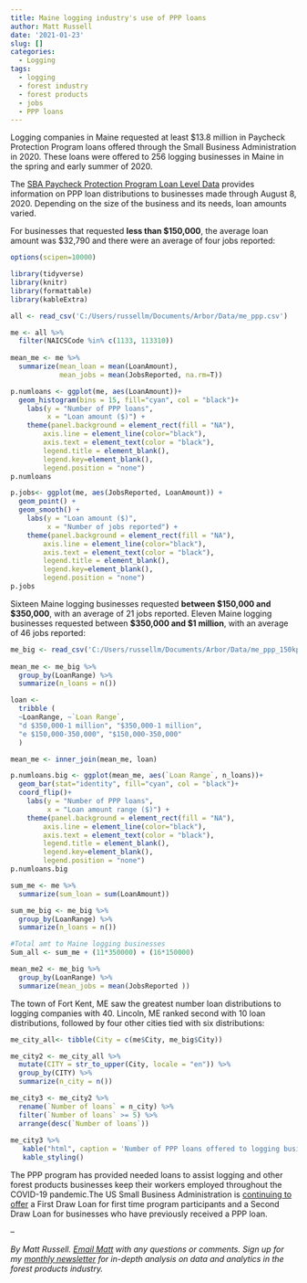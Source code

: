 ```yaml
---
title: Maine logging industry's use of PPP loans
author: Matt Russell
date: '2021-01-23'
slug: []
categories:
  - Logging
tags:
  - logging
  - forest industry
  - forest products
  - jobs
  - PPP loans
---
```


Logging companies in Maine requested at least $13.8 million in Paycheck Protection Program loans offered through the Small Business Administration in 2020. These loans were offered to 256 logging businesses in Maine in the spring and early summer of 2020.

The [SBA Paycheck Protection Program Loan Level Data](https://home.treasury.gov/policy-issues/cares-act/assistance-for-small-businesses/sba-paycheck-protection-program-loan-level-data) provides information on PPP loan distributions to businesses made through August 8, 2020. Depending on the size of the business and its needs, loan amounts varied.

For businesses that requested **less than \$150,000**, the average loan amount was \$32,790 and there were an average of four jobs reported: 

```r
options(scipen=10000)

library(tidyverse)
library(knitr)
library(formattable)
library(kableExtra)
```

```r
all <- read_csv('C:/Users/russellm/Documents/Arbor/Data/me_ppp.csv')

me <- all %>%
  filter(NAICSCode %in% c(1133, 113310))
  
mean_me <- me %>% 
  summarize(mean_loan = mean(LoanAmount),
            mean_jobs = mean(JobsReported, na.rm=T)) 

p.numloans <- ggplot(me, aes(LoanAmount))+
  geom_histogram(bins = 15, fill="cyan", col = "black")+
    labs(y = "Number of PPP loans", 
         x = "Loan amount ($)") +
    theme(panel.background = element_rect(fill = "NA"),
        axis.line = element_line(color="black"),
        axis.text = element_text(color = "black"),
        legend.title = element_blank(),
        legend.key=element_blank(),
        legend.position = "none") 
p.numloans

p.jobs<- ggplot(me, aes(JobsReported, LoanAmount)) +
  geom_point() +
  geom_smooth() +
    labs(y = "Loan amount ($)", 
         x = "Number of jobs reported") +
    theme(panel.background = element_rect(fill = "NA"),
        axis.line = element_line(color="black"),
        axis.text = element_text(color = "black"),
        legend.title = element_blank(),
        legend.key=element_blank(),
        legend.position = "none") 
p.jobs
```

Sixteen Maine logging businesses requested **between \$150,000 and \$350,000**, with an average of 21 jobs reported. Eleven Maine logging businesses requested between **\$350,000 and \$1 million**, with an average of 46 jobs reported:

```r

me_big <- read_csv('C:/Users/russellm/Documents/Arbor/Data/me_ppp_150kplus.csv')
  
mean_me <- me_big %>% 
  group_by(LoanRange) %>% 
  summarize(n_loans = n()) 

loan <-
  tribble (
  ~LoanRange, ~`Loan Range`,
  "d $350,000-1 million", "$350,000-1 million",
  "e $150,000-350,000", "$150,000-350,000"
  )

mean_me <- inner_join(mean_me, loan)

p.numloans.big <- ggplot(mean_me, aes(`Loan Range`, n_loans))+
  geom_bar(stat="identity", fill="cyan", col = "black")+
  coord_flip()+
    labs(y = "Number of PPP loans", 
         x = "Loan amount range ($)") +
    theme(panel.background = element_rect(fill = "NA"),
        axis.line = element_line(color="black"),
        axis.text = element_text(color = "black"),
        legend.title = element_blank(),
        legend.key=element_blank(),
        legend.position = "none") 
p.numloans.big
```

```r
sum_me <- me %>% 
  summarize(sum_loan = sum(LoanAmount)) 

sum_me_big <- me_big %>% 
  group_by(LoanRange) %>% 
  summarize(n_loans = n()) 

#Total amt to Maine logging businesses
Sum_all <- sum_me + (11*350000) + (16*150000)

```

```r
mean_me2 <- me_big %>% 
  group_by(LoanRange) %>% 
  summarize(mean_jobs = mean(JobsReported )) 
```

The town of Fort Kent, ME saw the greatest number loan distributions to logging companies with 40. Lincoln, ME ranked second with 10 loan distributions, followed by four other cities tied with six distributions: 

```r
me_city_all<- tibble(City = c(me$City, me_big$City))

me_city2 <- me_city_all %>% 
  mutate(CITY = str_to_upper(City, locale = "en")) %>% 
  group_by(CITY) %>% 
  summarize(n_city = n())

me_city3 <- me_city2 %>% 
  rename(`Number of loans` = n_city) %>% 
  filter(`Number of loans` >= 5) %>% 
  arrange(desc(`Number of loans`))
  
me_city3 %>% 
   kable("html", caption = 'Number of PPP loans offered to logging businesses in Maine cities.') %>%
   kable_styling()
```

The PPP program has provided needed loans to assist logging and other forest products businesses keep their workers employed throughout the COVID-19 pandemic.The US Small Business Administration is [continuing to offer](https://www.sba.gov/funding-programs/loans/coronavirus-relief-options/paycheck-protection-program) a First Draw Loan for first time program participants and a Second Draw Loan for businesses who have previously received a PPP loan.

--

*By Matt Russell. [Email Matt](mailto:matt@arbor-analytics.com) with any questions or comments. Sign up for my [monthly newsletter](https://mailchi.mp/d96897dc0f46/arbor-analytics) for in-depth analysis on data and analytics in the forest products industry.*